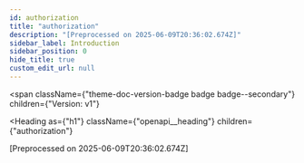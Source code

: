 ```yaml
---
id: authorization
title: "authorization"
description: "[Preprocessed on 2025-06-09T20:36:02.674Z]"
sidebar_label: Introduction
sidebar_position: 0
hide_title: true
custom_edit_url: null
---
```



<span
  className={"theme-doc-version-badge badge badge--secondary"}
  children={"Version: v1"}
>
</span>

<Heading
  as={"h1"}
  className={"openapi__heading"}
  children={"authorization"}
>
</Heading>



[Preprocessed on 2025-06-09T20:36:02.674Z] 


      